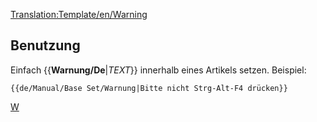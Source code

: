 <noinclude>[[Translation:Template/en/Warning]]</noinclude><noinclude></noinclude>{{de/Manual/Ambox| Typ   = Inhalt
| Text  = <strong>Warnung</strong><br>{{{1|Wer diese Vorlage hinzugefügt hat, hat keine bestimmte Warnung gesetzt. Die Vorlage sollte entfernt oder mit der richtigen Aktion aktualisiert werden.}}}
}}<noinclude>

==Benutzung==
Einfach <nowiki>{{</nowiki>'''Warnung/De'''|''TEXT''<nowiki>}}</nowiki> innerhalb eines Artikels setzen.
Beispiel:
<pre>{{de/Manual/Base Set/Warnung|Bitte nicht Strg-Alt-F4 drücken}}</pre>
<includeonly>{{de/Manual/Base Set/Warnung|Bitte nicht Strg-Alt-F4 drücken|1=}}</includeonly>

[[Category:de/Manual/Base Set/Message-Boxen|W]]</noinclude>